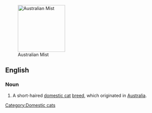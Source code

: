 [[Image:Australian Mist.jpg|thumb|right|150px|Australian Mist]]
==English==

===Noun===
{{en-noun|sg=[[Australian Mist]]}}

# A short-haired [[domestic cat]] [[breed]], which originated in [[Australia]].

{{Wikipedia|Australian Mist}}
{{commonscat|Australian Mist}}

[[Category:Domestic cats]]
